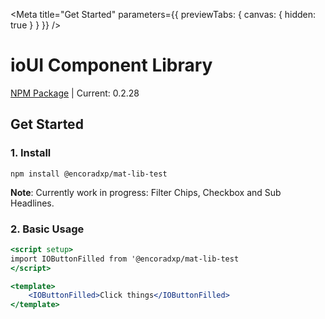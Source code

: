 
<Meta title="Get Started" parameters={{ previewTabs: { canvas: { hidden: true } } }} />

# ioUI Component Library

[NPM Package](https://www.npmjs.com/package/@encoradxp/mat-lib-test) | Current: 0.2.28
 
## Get Started

### 1. Install

`npm install @encoradxp/mat-lib-test`

**Note**: Currently work in progress: Filter Chips, Checkbox and Sub Headlines.

### 2. Basic Usage

```jsx
<script setup>
import IOButtonFilled from '@encoradxp/mat-lib-test
</script>

<template>
    <IOButtonFilled>Click things</IOButtonFilled>
</template>
 
```


